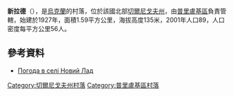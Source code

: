 {{coord|50|37|54|N|32|9|54|E|scale:100000|display=title}}

'''新拉德'''（{{lang-uk|Новий Лад}}），是[[烏克蘭|烏克蘭]]的村落，位於該國北部[[切爾尼戈夫州|切爾尼戈夫州]]，由[[普里盧基區|普里盧基區]]負責管轄，始建於1927年，面積1.59平方公里，海拔高度135米，2001年人口89，人口密度每平方公里56人。

==參考資料==
* [http://weather.in.ua/ua/chernigovskaja/17276 Погода в селі Новий Лад] {{Wayback|url=http://weather.in.ua/ua/chernigovskaja/17276 |date=20111220111128 }}

[[Category:切爾尼戈夫州村落|Category:切爾尼戈夫州村落]]
[[Category:普里盧基區村落|Category:普里盧基區村落]]


{{Chernihiv-geo-stub}}